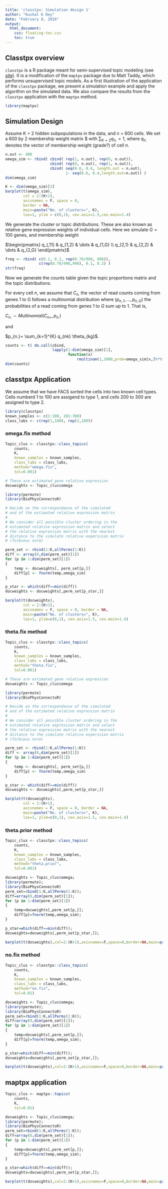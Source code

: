 ```yaml
---
title: 'classtpx: Simulation design 1'
author: "Kushal K Dey"
date: "February 8, 2016"
output: 
  html_document:
    css: floating-toc.css
    toc: true
---
```


## Classtpx overview

`classtpx` is a R package meant for semi-supervised topic modeling (see [site](https://github.com/kkdey/classtpx)). It is a modification of the `maptpx` package due to Matt Taddy, which performs unsupervised topic models. As a first illustration of the application of the `classtpx` package, we present a simulation example and apply the algorithm on the simulated data. We also compare the results from the `classtpx` application with the `maptpx` method. 

```r
library(maptpx)
```


## Simulation Design

Assume K = 2 hidden subpopulations in the data, and n = 600 cells. We set a 600 by 2 membership weight matrix $\mathbf{q} with $\sum_{K=2} q_{n.} = 1$, where $q_{n.}$ denotes the vector of membership weight (grade?) of cell $n$. 


```r
n.out <- 400
omega_sim <- rbind( cbind( rep(1, n.out), rep(0, n.out)), 
                    cbind( rep(0, n.out), rep(1, n.out)),
                    cbind( seq(0.6, 0.4, length.out = n.out), 
                           1- seq(0.6, 0.4,length.out=n.out)) )
dim(omega_sim)
```


```r
K <- dim(omega_sim)[2]
barplot(t(omega_sim), 
        col = 2:(K+1),
        axisnames = F, space = 0, 
        border = NA, 
        main=paste("No. of clusters=", K),
        las=1, ylim = c(0,1), cex.axis=1.5,cex.main=1.4)
```


We generate the cluster or topic distributions. These are also known as relative gene expression weights of individual cells. Here we simulate $G = 100$ genes, and membership weight

$\begin{pmatrix} q_{,11} & q_{1,2} & \dots & q_{1,G} \\
  q_{2,1} & q_{2,2} & \dots & q_{2,G} 
  \end{pmatrix}$


```r
freq <- rbind( c(0.1, 0.2, rep(0.70/998, 998)),
               c(rep(0.70/998,998), 0.1, 0.2) )
str(freq)
```


Now we generate the counts table given the topic proportions matrix and the topic distributions.

For every cell $n$, we assume that $C_{n.}$ the vector of read counts coming from genes 1 to G follows a multinomial distribution where $\left( p_{n,1}, \dots, p_{n,G} \right)$ the probabilities of a read coming from genes 1 to $G$ sum up to 1. That is, 

$C_{n.} \sim Multinomial \left( C_{n+}, p_{n.} \right)$ 

and 

$p_{n.}= \sum_{k=1}^{K} q_{nk} \theta_{kg}$.


```r
counts <- t( do.call(cbind,
                     lapply(1:dim(omega_sim)[1], 
                            function(x) 
                                rmultinom(1,1000,prob=omega_sim[x,]%*%freq))))
dim(counts)
```


## classtpx Application

We assume that we have FACS sorted the cells into two known cell types. Cells numberd $1$ to $100$ are assigend to type 1, and cells $200$ to $300$ are assigned to type 2.

```r
library(classtpx)
known_samples <- c(1:100, 201:300)
class_labs <- c(rep(1,100), rep(2,100))
```


### omega.fix method

```r
Topic_clus <- classtpx::class_topics(
    counts, 
    K, 
    known_samples = known_samples,
    class_labs = class_labs,
    method="omega.fix",
    tol=0.001)
```


```r
# These are estimated gene relative expression
docweights <- Topic_clus$omega

library(permute)
library(BioPhysConnectoR)

# Decide on the correspondance of the simulated
# and of the estimated relative expression matrix
# 
# We consider all possible cluster ordering in the 
# estimated relative expression matrix and select
# the relative expression matrix with the nearest
# distance to the simulate relative experssion matrix
# (forbieus norm)

perm_set <- rbind(1:K,allPerms(1:K))
diff <- array(0,dim(perm_set)[1]) 
for (p in 1:dim(perm_set)[1])
{
    temp <- docweights[, perm_set[p,]]
    diff[p] <- fnorm(temp,omega_sim)
}

p_star <- which(diff==min(diff))
docweights <- docweights[,perm_set[p_star,]]

barplot(t(docweights),
        col = 2:(K+1),
        axisnames = F, space = 0, border = NA, 
        main=paste("No. of clusters=", K),
        las=1, ylim=c(0,1), cex.axis=1.5, cex.main=1.4)
```

### theta.fix method

```r
Topic_clus <- classtpx::class_topics(
    counts, 
    K, 
    known_samples = known_samples,
    class_labs = class_labs,
    method="theta.fix",
    tol=0.001)
```


```r
# These are estimated gene relative expression
docweights <- Topic_clus$omega

library(permute)
library(BioPhysConnectoR)

# Decide on the correspondance of the simulated
# and of the estimated relative expression matrix
# 
# We consider all possible cluster ordering in the 
# estimated relative expression matrix and select
# the relative expression matrix with the nearest
# distance to the simulate relative experssion matrix
# (forbieus norm)

perm_set <- rbind(1:K,allPerms(1:K))
diff <- array(0,dim(perm_set)[1]) 
for (p in 1:dim(perm_set)[1])
{
    temp <- docweights[, perm_set[p,]]
    diff[p] <- fnorm(temp,omega_sim)
}

p_star <- which(diff==min(diff))
docweights <- docweights[,perm_set[p_star,]]

barplot(t(docweights),
        col = 2:(K+1),
        axisnames = F, space = 0, border = NA, 
        main=paste("No. of clusters=", K),
        las=1, ylim=c(0,1), cex.axis=1.5, cex.main=1.4)
```

### theta.prior  method

```r
Topic_clus <- classtpx::class_topics(
    counts, 
    K, 
    known_samples = known_samples,
    class_labs = class_labs,
    method="theta.prior",
    tol=0.001)
```


```r
docweights <- Topic_clus$omega;
library(permute);
library(BioPhysConnectoR)
perm_set=rbind(1:K,allPerms(1:K));
diff=array(0,dim(perm_set)[1]);
for (p in 1:dim(perm_set)[1])
{
    temp=docweights[,perm_set[p,]];
    diff[p]=fnorm(temp,omega_sim);
}

p_star=which(diff==min(diff));
docweights=docweights[,perm_set[p_star,]];

barplot(t(docweights),col=2:(K+1),axisnames=F,space=0,border=NA,main=paste("No. of clusters=",K),las=1,ylim=c(0,1),cex.axis=1.5,cex.main=1.4)
```

### no.fix  method

```r
Topic_clus <- classtpx::class_topics(
    counts, 
    K, 
    known_samples = known_samples,
    class_labs = class_labs,
    method="no.fix",
    tol=0.01)
```


```r
docweights <- Topic_clus$omega;
library(permute);
library(BioPhysConnectoR)
perm_set=rbind(1:K,allPerms(1:K));
diff=array(0,dim(perm_set)[1]);
for (p in 1:dim(perm_set)[1])
{
    temp=docweights[,perm_set[p,]];
    diff[p]=fnorm(temp,omega_sim);
}

p_star=which(diff==min(diff));
docweights=docweights[,perm_set[p_star,]];

barplot(t(docweights),col=2:(K+1),axisnames=F,space=0,border=NA,main=paste("No. of clusters=",K),las=1,ylim=c(0,1),cex.axis=1.5,cex.main=1.4)
```

## maptpx application

```r
Topic_clus <- maptpx::topics(
    counts, 
    K,
    tol=0.01)
```


```r
docweights <- Topic_clus$omega;
library(permute);
library(BioPhysConnectoR)
perm_set=rbind(1:K,allPerms(1:K));
diff=array(0,dim(perm_set)[1]);
for (p in 1:dim(perm_set)[1])
{
    temp=docweights[,perm_set[p,]];
    diff[p]=fnorm(temp,omega_sim);
}

p_star=which(diff==min(diff));
docweights=docweights[,perm_set[p_star,]];

barplot(t(docweights),col=2:(K+1),axisnames=F,space=0,border=NA,main=paste("No. of clusters=",K),las=1,ylim=c(0,1),cex.axis=1.5,cex.main=1.4)
```
